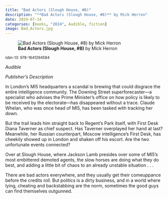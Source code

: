 ```yaml
---
title: "Bad Actors (Slough House, #8)"
description: "**Bad Actors (Slough House, #8)** by Mick Herron"
date: 2024-07-14
categories: [books, "2024", Audible, fiction]
image: Bad_Actors.jpg
---
```

![**Bad Actors (Slough House, #8)** by Mick Herron](Bad_Actors.jpg){fig-align="left"}

<sup>isbn-13:  978-1641294584</sup>

*Audible*

*Publisher's Description*

In London's MI5 headquarters a scandal is brewing that could disgrace the entire intelligence community. The Downing Street superforecaster—a specialist who advises the Prime Minister's office on how policy is likely to be received by the electorate—has disappeared without a trace. Claude Whelan, who was once head of MI5, has been tasked with tracking her down. 
 
But the trail leads him straight back to Regent's Park itself, with First Desk Diana Taverner as chief suspect. Has Taverner overplayed her hand at last? Meanwhile, her Russian counterpart, Moscow intelligence's First Desk, has cheekily showed up in London and shaken off his escort. Are the two unfortunate events connected?

Over at Slough House, where Jackson Lamb presides over some of MI5's most embittered demoted agents, the slow horses are doing what they do best, and adding a little bit of chaos to an already unstable situation . . . 

There are bad actors everywhere, and they usually get their comeuppance before the credits roll. But politics is a dirty business, and in a world where lying, cheating and backstabbing are the norm, sometimes the good guys can find themselves outgunned.
